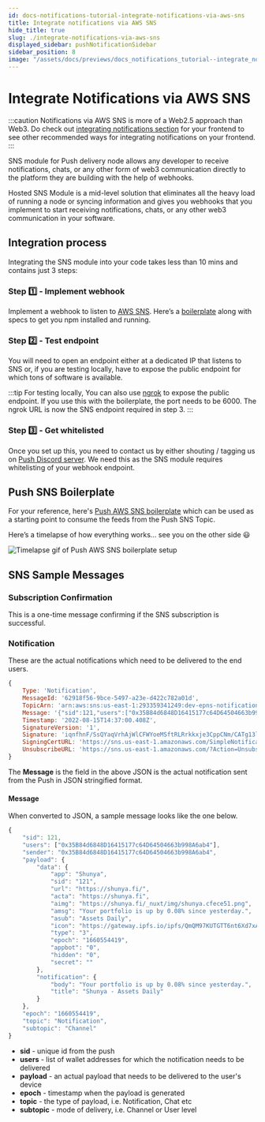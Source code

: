 ```yaml
---
id: docs-notifications-tutorial-integrate-notifications-via-aws-sns
title: Integrate notifications via AWS SNS
hide_title: true
slug: ./integrate-notifications-via-aws-sns
displayed_sidebar: pushNotificationSidebar
sidebar_position: 8
image: "/assets/docs/previews/docs_notifications_tutorial--integrate_notifications_via_aws_sns.png"
---
```


# Integrate Notifications via AWS SNS

:::caution
Notifications via AWS SNS is more of a Web2.5 approach than Web3. Do check out [integrating notifications section](/docs/notifications/build/integrating-notifications "Learn how to integrate notifications from Push protocol to your frontend") for your frontend to see other recommended ways for integrating notifications on your frontend.
:::

SNS module for Push delivery node allows any developer to receive notifications, chats, or any other form of web3 communication directly to the platform they are building with the help of webhooks.


<Head>
  <title>Integrate Notifications via AWS SNS | Tutorial | Push Notifications | Push
    Documentation</title>
</Head>

Hosted SNS Module is a mid-level solution that eliminates all the heavy load of running a node or syncing information and gives you webhooks that you implement to start receiving notifications, chats, or any other web3 communication in your software.

## Integration process

Integrating the SNS module into your code takes less than 10 mins and contains just 3 steps:

### Step 1️⃣ - Implement webhook

Implement a webhook to listen to [AWS SNS](https://docs.aws.amazon.com/sdk-for-javascript/v2/developer-guide/sns-examples.html "Example of AWS SNS"). Here’s a [boilerplate](https://github.com/ethereum-push-notification-service/push-sns-boilerplate "Push SNS boilerplate repo") along with specs to get you npm installed and running.

### Step 2️⃣ - Test endpoint

You will need to open an endpoint either at a dedicated IP that listens to SNS or, if you are testing locally, have to expose the public endpoint for which tons of software is available.

:::tip
For testing locally, You can also use [ngrok](https://ngrok.com/download "ngrok download link") to expose the public endpoint. If you use this with the boilerplate, the port needs to be 6000. The ngrok URL is now the SNS endpoint required in step 3.
:::

### Step 3️⃣ - Get whitelisted

Once you set up this, you need to contact us by either shouting / tagging us on [Push Discord server](https://discord.com/invite/pushprotocol "Invite link to Push Discord server"). We need this as the SNS module requires whitelisting of your webhook endpoint.

## Push SNS Boilerplate

For your reference, here's [Push AWS SNS boilerplate](https://github.com/ethereum-push-notification-service/push-sns-boilerplate "Push AWS SNS boilerplate") which can be used as a starting point to consume the feeds from the Push SNS Topic.

Here’s a timelapse of how everything works… see you on the other side 😃

![Timelapse gif of Push AWS SNS boilerplate setup](/assets/docs/notifications/tutorials/tutorial-create-channel/knowYourChannel.png "Representation of how to setup Push SNS AWS boilerplate")

## SNS Sample Messages

### Subscription Confirmation

This is a one-time message confirming if the SNS subscription is successful.

### Notification

These are the actual notifications which need to be delivered to the end users.

```js
{
    Type: 'Notification',
    MessageId: '62918f56-9bce-5497-a23e-d422c782a01d',
    TopicArn: 'arn:aws:sns:us-east-1:293359341249:dev-epns-notifications',
    Message: '{"sid":121,"users":["0x35B84d6848D16415177c64D64504663b998A6ab4"],"payload":{"apns":{"payload":{"aps":{"category":"withappicon","mutable-content":1,"content-available":1}},"fcm_options":{"image":"https://gateway.ipfs.io/ipfs/QmQM97KUTGTT6nt6Xd7xAJpdGB8adiJ1LVUJoN8RoFUYfx"}},"data":{"app":"Shunya","sid":"121","url":"https://shunya.fi/","acta":"https://shunya.fi","aimg":"https://shunya.fi/_nuxt/img/shunya.cfece51.png","amsg":"Your portfolio is up by 0.08% since yesterday.","asub":"Assets Daily","icon":"https://gateway.ipfs.io/ipfs/QmQM97KUTGTT6nt6Xd7xAJpdGB8adiJ1LVUJoN8RoFUYfx","type":"3","epoch":"1660554419","appbot":"0","hidden":"0","secret":""},"android":{"notification":{"icon":"@drawable/ic_stat_name","color":"#e20880","image":"https://gateway.ipfs.io/ipfs/QmQM97KUTGTT6nt6Xd7xAJpdGB8adiJ1LVUJoN8RoFUYfx","default_vibrate_timings":true}},"notification":{"body":"Your portfolio is up by 0.08% since yesterday.","title":"Shunya - Assets Daily"}},"epoch":"1660554419","topic":"Notification","subtopic":"Channel"}',
    Timestamp: '2022-08-15T14:37:00.408Z',
    SignatureVersion: '1',
    Signature: 'iqnfhnF/SsQYaqVrhAjWlCFWYoeMSftRLRrkkxje3CppCNm/CATg13ljIz0tChVa7OJEoaVI/tpUERiuhZ9wxuGmDI6ReaGORam4Yda4CC0HqfitqYG8M0AamScXgiqN9hgcGHbbitYQWWIp2vmFKC+P1j9Hq9Lz19fBlHz1/9hJwHlRfKDADqh1I15wERZZGGUu//Z+S6bnJ9k2JrektKDNRukSihSU1u07563RirE+EJ6TCxQGUY4GzuuwlOu6vj9ESsVE4mBdfxnmNLsZoVBl87KHg7/z9Uh1IJTqkdRyN5+XXg4XDE1puYr9qypfhk8abmZQIrn5obrHDe+ZBQ==',
    SigningCertURL: 'https://sns.us-east-1.amazonaws.com/SimpleNotificationService-56e67fcb41f6fec09b0196692625d385.pem',
    UnsubscribeURL: 'https://sns.us-east-1.amazonaws.com/?Action=Unsubscribe&SubscriptionArn=arn:aws:sns:us-east-1:293359341249:dev-epns-notifications:cc473de2-b46e-462c-95d4-178580487a26'
}
```

The **Message** is the field in the above JSON is the actual notification sent from the Push in JSON stringified format.

#### Message

When converted to JSON, a sample message looks like the one below.

```js
{
	"sid": 121,
	"users": ["0x35B84d6848D16415177c64D64504663b998A6ab4"],
	"sender": "0x35B84d6848D16415177c64D64504663b998A6ab4",
	"payload": {
		"data": {
			"app": "Shunya",
			"sid": "121",
			"url": "https://shunya.fi/",
			"acta": "https://shunya.fi",
			"aimg": "https://shunya.fi/_nuxt/img/shunya.cfece51.png",
			"amsg": "Your portfolio is up by 0.08% since yesterday.",
			"asub": "Assets Daily",
			"icon": "https://gateway.ipfs.io/ipfs/QmQM97KUTGTT6nt6Xd7xAJpdGB8adiJ1LVUJoN8RoFUYfx",
			"type": "3",
			"epoch": "1660554419",
			"appbot": "0",
			"hidden": "0",
			"secret": ""
		},
		"notification": {
			"body": "Your portfolio is up by 0.08% since yesterday.",
			"title": "Shunya - Assets Daily"
		}
	},
	"epoch": "1660554419",
	"topic": "Notification",
	"subtopic": "Channel"
}
```

- **sid** - unique id from the push
- **users** - list of wallet addresses for which the notification needs to be delivered
- **payload** - an actual payload that needs to be delivered to the user's device
- **epoch** - timestamp when the payload is generated
- **topic** - the type of payload, i.e. Notification, Chat etc
- **subtopic** - mode of delivery, i.e. Channel or User level
